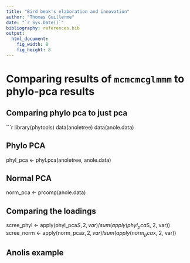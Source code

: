 ```yaml
---
title: "Bird beak's elaboration and innovation"
author: "Thomas Guillerme"
date: "`r Sys.Date()`"
bibliography: references.bib
output:
  html_document:
    fig_width: 8
    fig_height: 8
---
```


# Comparing results of `mcmcmcglmmm` to phylo-pca results

## Comparing phylo pca to just pca

```r
library(phytools)
data(anoletree)
data(anole.data)

## Phylo PCA
phyl_pca <- phyl.pca(anoletree, anole.data)

## Normal PCA
norm_pca <- prcomp(anole.data)

## Comparing the loadings
scree_phyl <- apply(phyl_pca$S, 2, var)/sum(apply(phyl_pca$S, 2, var))
scree_norm <- apply(norm_pca$x, 2, var)/sum(apply(norm_pca$x, 2, var))

## Anolis example

